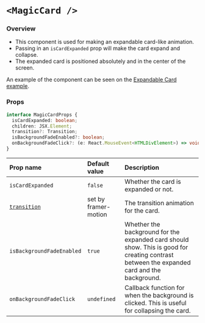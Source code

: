 # `<MagicCard />`

### Overview

- This component is used for making an expandable card-like animation.
- Passing in an `isCardExpanded` prop will make the card expand and collapse.
- The expanded card is positioned absolutely and in the center of the screen.

An example of the component can be seen on the [Expandable Card example](/applications/expandable-card).

### Props

```ts
interface MagicCardProps {
  isCardExpanded: boolean;
  children: JSX.Element;
  transition?: Transition;
  isBackgroundFadeEnabled?: boolean;
  onBackgroundFadeClick?: (e: React.MouseEvent<HTMLDivElement>) => void;
}
```

| Prop name                                                 | Default value        | Description                                                                                                                                |
| :-------------------------------------------------------- | :------------------- | :----------------------------------------------------------------------------------------------------------------------------------------- |
| `isCardExpanded`                                          | `false`              | Whether the card is expanded or not.                                                                                                       |
| [`transition`](https://www.framer.com/motion/transition/) | set by framer-motion | The transition animation for the card.                                                                                                     |
| `isBackgroundFadeEnabled`                                 | `true`               | Whether the background for the expanded card should show. This is good for creating contrast between the expanded card and the background. |
| `onBackgroundFadeClick`                                   | `undefined`          | Callback function for when the background is clicked. This is useful for collapsing the card.                                              |
